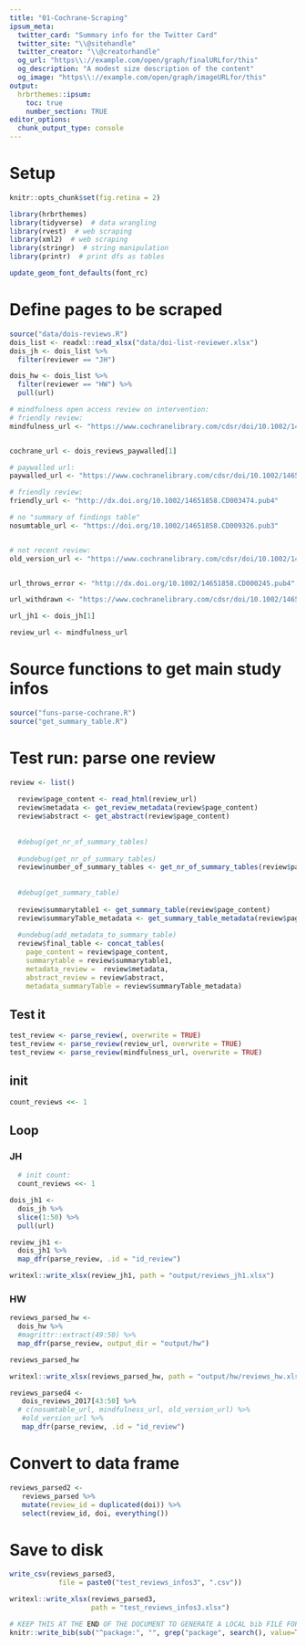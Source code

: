 ```yaml
---
title: "01-Cochrane-Scraping"
ipsum_meta:
  twitter_card: "Summary info for the Twitter Card"
  twitter_site: "\\@sitehandle"
  twitter_creator: "\\@creatorhandle"
  og_url: "https\\://example.com/open/graph/finalURLfor/this"
  og_description: "A modest size description of the content"
  og_image: "https\\://example.com/open/graph/imageURLfor/this"
output: 
  hrbrthemes::ipsum:
    toc: true
    number_section: TRUE
editor_options: 
  chunk_output_type: console
---
```



# Setup

```r
knitr::opts_chunk$set(fig.retina = 2)
```

```r
library(hrbrthemes)
library(tidyverse)  # data wrangling
library(rvest)  # web scraping
library(xml2)  # web scraping
library(stringr)  # string manipulation
library(printr)  # print dfs as tables

update_geom_font_defaults(font_rc)
```



# Define pages to be scraped


```r
source("data/dois-reviews.R")
dois_list <- readxl::read_xlsx("data/doi-list-reviewer.xlsx")
dois_jh <- dois_list %>% 
  filter(reviewer == "JH")

dois_hw <- dois_list %>% 
  filter(reviewer == "HW") %>% 
  pull(url)
```



```r
# mindfulness open access review on intervention:
# friendly review:
mindfulness_url <- "https://www.cochranelibrary.com/cdsr/doi/10.1002/14651858.CD012791.pub2/full"


cochrane_url <- dois_reviews_paywalled[1]

# paywalled url:
paywalled_url <- "https://www.cochranelibrary.com/cdsr/doi/10.1002/14651858.CD013879/full"

# friendly review:
friendly_url <- "http://dx.doi.org/10.1002/14651858.CD003474.pub4"

# no "summary of findings table"
nosumtable_url <- "https://doi.org/10.1002/14651858.CD009326.pub3"


# not recent review:
old_version_url <- "https://www.cochranelibrary.com/cdsr/doi/10.1002/14651858.CD001352/full"


url_throws_error <- "http://dx.doi.org/10.1002/14651858.CD000245.pub4"

url_withdrawn <- "https://www.cochranelibrary.com/cdsr/doi/10.1002/14651858.CD004125.pub3/full"

url_jh1 <- dois_jh[1]

review_url <- mindfulness_url 
```




# Source functions to get main study infos

```r
source("funs-parse-cochrane.R")
source("get_summary_table.R")
```







# Test run: parse one review

```r
review <- list()
  
  review$page_content <- read_html(review_url)  
  review$metadata <- get_review_metadata(review$page_content)
  review$abstract <- get_abstract(review$page_content)
  
  
  #debug(get_nr_of_summary_tables)
  
  #undebug(get_nr_of_summary_tables)
  review$number_of_summary_tables <- get_nr_of_summary_tables(review$page_content)
  
  
  #debug(get_summary_table)
   
  review$summarytable1 <- get_summary_table(review$page_content)
  review$summaryTable_metadata <- get_summary_table_metadata(review$page_content)
  
  #undebug(add_metadata_to_summary_table)
  review$final_table <- concat_tables(
    page_content = review$page_content,
    summarytable = review$summarytable1,
    metadata_review =  review$metadata,
    abstract_review = review$abstract,
    metadata_summaryTable = review$summaryTable_metadata)
```






## Test it

```r
test_review <- parse_review(, overwrite = TRUE)
test_review <- parse_review(review_url, overwrite = TRUE)
test_review <- parse_review(mindfulness_url, overwrite = TRUE)
```



## init

```r
count_reviews <<- 1
```


## Loop

### JH

```r
  # init count:
  count_reviews <<- 1
```


```r
dois_jh1 <-
  dois_jh %>% 
  slice(1:50) %>% 
  pull(url) 

review_jh1 <- 
  dois_jh1 %>% 
  map_dfr(parse_review, .id = "id_review")
```



```r
writexl::write_xlsx(review_jh1, path = "output/reviews_jh1.xlsx")
```



### HW

```r
reviews_parsed_hw <-
  dois_hw %>% 
  #magrittr::extract(49:50) %>% 
  map_dfr(parse_review, output_dir = "output/hw")
```

```r
reviews_parsed_hw 
```

```r
writexl::write_xlsx(reviews_parsed_hw, path = "output/hw/reviews_hw.xlsx")
```







```r
reviews_parsed4 <- 
   dois_reviews_2017[43:50] %>% 
  # c(nosumtable_url, mindfulness_url, old_version_url) %>% 
   #old_version_url %>% 
   map_dfr(parse_review, .id = "id_review")
```



# Convert to data frame


```r
reviews_parsed2 <- 
   reviews_parsed %>% 
   mutate(review_id = duplicated(doi)) %>% 
   select(review_id, doi, everything())
```




# Save to disk


```r
write_csv(reviews_parsed3, 
            file = paste0("test_reviews_infos3", ".csv"))

writexl::write_xlsx(reviews_parsed3,
                    path = "test_reviews_infos3.xlsx")
```






```r
# KEEP THIS AT THE END OF THE DOCUMENT TO GENERATE A LOCAL bib FILE FOR PKGS USED
knitr::write_bib(sub("^package:", "", grep("package", search(), value=TRUE)), file='skeleton.bib')
```